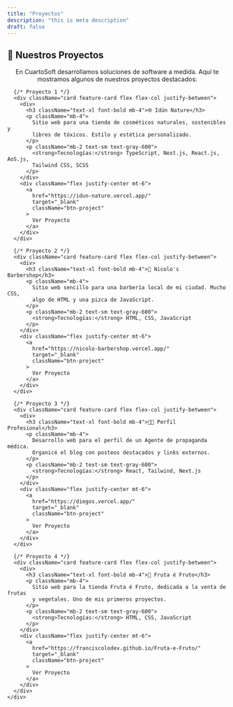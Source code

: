 ```yaml
---
title: "Proyectos"
description: "this is meta description"
draft: false
---
```

<section className="section">
  <div className="container">
    <h1 className="text-center mb-12">🚀 Nuestros Proyectos</h1>
    <center>
    <p className="text-center max-w-2xl mx-auto mb-12">
      En CuartoSoft desarrollamos soluciones de software a medida.  
      Aquí te mostramos algunos de nuestros proyectos destacados:
    </p>
    </center>
    <div className="grid gap-8 md:grid-cols-2 lg:grid-cols-3">
      
      {/* Proyecto 1 */}
      <div className="card feature-card flex flex-col justify-between">
        <div>
          <h3 className="text-xl font-bold mb-4">🌐 Idún Nature</h3>
          <p className="mb-4">
            Sitio web para una tienda de cosméticos naturales, sostenibles y
            libres de tóxicos. Estilo y estética personalizado.
          </p>
          <p className="mb-2 text-sm text-gray-600">
            <strong>Tecnologías:</strong> TypeScript, Next.js, React.js, AoS.js,
            Tailwind CSS, SCSS
          </p>
        </div>
        <div className="flex justify-center mt-6">
          <a
            href="https://idun-nature.vercel.app/"
            target="_blank"
            className="btn-project"
          >
            Ver Proyecto
          </a>
        </div>
      </div>

      {/* Proyecto 2 */}
      <div className="card feature-card flex flex-col justify-between">
        <div>
          <h3 className="text-xl font-bold mb-4">💈 Nicolo's Barbershop</h3>
          <p className="mb-4">
            Sitio web sencillo para una barbería local de mi ciudad. Mucho CSS,
            algo de HTML y una pizca de JavaScript.
          </p>
          <p className="mb-2 text-sm text-gray-600">
            <strong>Tecnologías:</strong> HTML, CSS, JavaScript
          </p>
        </div>
        <div className="flex justify-center mt-6">
          <a
            href="https://nicolo-barbershop.vercel.app/"
            target="_blank"
            className="btn-project"
          >
            Ver Proyecto
          </a>
        </div>
      </div>

      {/* Proyecto 3 */}
      <div className="card feature-card flex flex-col justify-between">
        <div>
          <h3 className="text-xl font-bold mb-4">👨‍💼 Perfil Profesional</h3>
          <p className="mb-4">
            Desarrollo web para el perfil de un Agente de propaganda médica.
            Organicé el blog con posteos destacados y links externos.
          </p>
          <p className="mb-2 text-sm text-gray-600">
            <strong>Tecnologías:</strong> React, Tailwind, Next.js
          </p>
        </div>
        <div className="flex justify-center mt-6">
          <a
            href="https://diegos.vercel.app/"
            target="_blank"
            className="btn-project"
          >
            Ver Proyecto
          </a>
        </div>
      </div>

      {/* Proyecto 4 */}
      <div className="card feature-card flex flex-col justify-between">
        <div>
          <h3 className="text-xl font-bold mb-4">🍎 Fruta é Fruto</h3>
          <p className="mb-4">
            Sitio web para la tienda Fruta é Fruto, dedicada a la venta de frutas
            y vegetales. Uno de mis primeros proyectos.
          </p>
          <p className="mb-2 text-sm text-gray-600">
            <strong>Tecnologías:</strong> HTML, CSS, JavaScript
          </p>
        </div>
        <div className="flex justify-center mt-6">
          <a
            href="https://franciscolodev.github.io/Fruta-e-Fruto/"
            target="_blank"
            className="btn-project"
          >
            Ver Proyecto
          </a>
        </div>
      </div>
    </div>
  </div>
</section>
